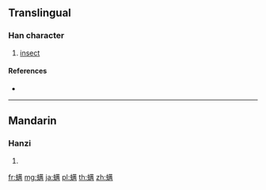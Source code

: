 {{character info/new}}
{{also|蟎}}
==Translingual==

===Han character===
{{Han char|rn=142|rad=虫|as=10|sn=16|four=|canj=LITMB}}

# [[insect]]

====References====
* {{Han ref|kx=1094.271|hdz=42876.120|uh=87A8|ud=34728}}

----

==Mandarin==

===Hanzi===
{{cmn-hanzi|tra=蟎|pin=[[mǎn]] ([[man3]])|wg=man<sup>3</sup>}}

# {{defn|lang=cmn|sort=虫10}}

[[fr:螨]]
[[mg:螨]]
[[ja:螨]]
[[pl:螨]]
[[th:螨]]
[[zh:螨]]